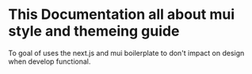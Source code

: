 
<Meta title="Overview" />

# This Documentation all about mui style and themeing guide

To goal of uses the next.js and mui boilerplate to don't impact on design when develop functional.

